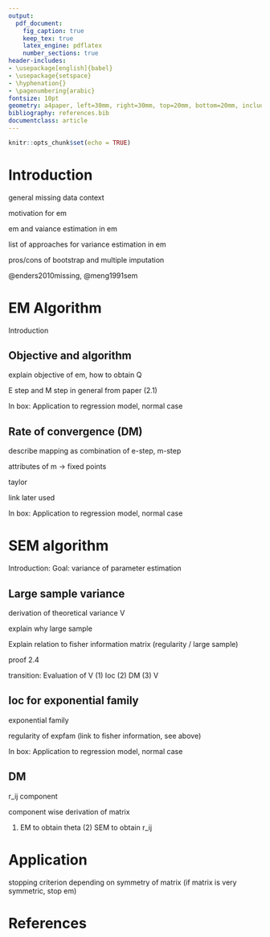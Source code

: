 ```yaml
---
output: 
  pdf_document:
    fig_caption: true
    keep_tex: true
    latex_engine: pdflatex
    number_sections: true
header-includes:
- \usepackage[english]{babel}
- \usepackage{setspace}
- \hyphenation{}
- \pagenumbering{arabic}
fontsize: 10pt
geometry: a4paper, left=30mm, right=30mm, top=20mm, bottom=20mm, includefoot
bibliography: references.bib
documentclass: article
---
```


```r
knitr::opts_chunk$set(echo = TRUE)
```

<!-- Titlepage -->
\thispagestyle{empty}

\begin{raggedright}
  Freie Universität Berlin\\
  Chair of Statistics\\
  Location: Berlin\\
  Winter Term 2016/2017\\
  Lecture: Missing Data Analysis\\
  Examiner: Dr. Florian Meinfelder
\end{raggedright}

\vspace*{\fill}
  \begin{center}
    \textbf{\Large{The Supplemented EM algorithm}}%
  \end{center}
\vfill

\begin{raggedleft}
  Carlo Michaelis (), \href{mailto:carlo.michaelis@gmail.com}{carlo.michaelis@gmail.com}\\
  Lukas Ruff (5029054), \href{mailto:contact@lukasruff.com}{contact@lukasruff.com}\\
  \ \\
  Master Statistics\\
  \today\\
\end{raggedleft}

\newpage


<!-- Table of Contents -->
\tableofcontents
\newpage


<!-- List of Figures and Tables -->
\listoffigures
\listoftables
\newpage


<!-- Document Body -->
# Introduction

general missing data context

motivation for em

em and vaiance estimation in em

list of approaches for variance estimation in em

pros/cons of bootstrap and multiple imputation

@enders2010missing, @meng1991sem

# EM Algorithm

Introduction

## Objective and algorithm

explain objective of em, how to obtain Q

E step and M step in general from paper (2.1)

In box: Application to regression model, normal case

## Rate of convergence (DM)

describe mapping as combination of e-step, m-step

attributes of m -> fixed points

taylor

link later used

In box: Application to regression model, normal case

# SEM algorithm

Introduction: Goal: variance of parameter estimation

## Large sample variance

<!-- combine 2.3/2.4 -->

derivation of theoretical variance V

explain why large sample

Explain relation to fisher information matrix (regularity / large sample)

proof 2.4

<!-- proof 2.4.5 optional -->

transition: Evaluation of V (1) Ioc (2) DM (3) V

## Ioc for exponential family

exponential family

regularity of expfam (link to fisher information, see above)

<!-- Optional: What to do if not regular? -->

In box: Application to regression model, normal case

## DM

r_ij component

component wise derivation of matrix

(1) EM to obtain theta (2) SEM to obtain r_ij

<!-- OPtional: Alternatives for approximation of DM -->



# Application

stopping criterion depending on symmetry of matrix (if matrix is very symmetric, stop em)

\newpage


<!-- References -->
# References
